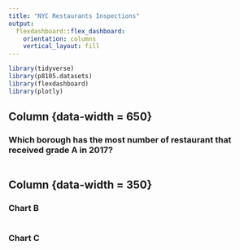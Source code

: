 ```yaml
---
title: "NYC Restaurants Inspections"
output: 
  flexdashboard::flex_dashboard:
    orientation: columns
    vertical_layout: fill
---
```


```r
library(tidyverse)
library(p8105.datasets)
library(flexdashboard)
library(plotly)
```

Column {data-width = 650}
-----------------------------------------------------------------------

### Which borough has the most number of restaurant that received grade A in 2017?

```r

```


Column {data-width = 350}
-----------------------------------------------------------------------

### Chart B

```r

```


### Chart C

```r

```

